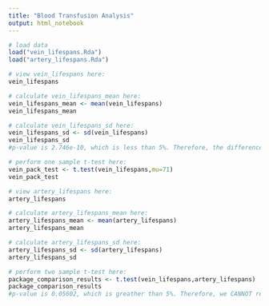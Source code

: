 ```yaml
---
title: "Blood Transfusion Analysis"
output: html_notebook
---
```


```r
# load data
load("vein_lifespans.Rda")
load("artery_lifespans.Rda")
```

```r
# view vein_lifespans here:
vein_lifespans
```

```r
# calculate vein_lifespans_mean here:
vein_lifespans_mean <- mean(vein_lifespans)
vein_lifespans_mean

```

```r
# calculate vein_lifespans_sd here:
vein_lifespans_sd <- sd(vein_lifespans)
vein_lifespans_sd
#p-value is 2.746e-10, which is less than 5%. Therefore, the difference is significant
```

```r
# perform one sample t-test here:
vein_pack_test <- t.test(vein_lifespans,mu=71)
vein_pack_test
```

```r
# view artery_lifespans here:
artery_lifespans
```

```r
# calculate artery_lifespans_mean here:
artery_lifespans_mean <- mean(artery_lifespans)
artery_lifespans_mean

```

```r
# calculate artery_lifespans_sd here:
artery_lifespans_sd <- sd(artery_lifespans)
artery_lifespans_sd

```

```r
# perform two sample t-test here:
package_comparison_results <- t.test(vein_lifespans,artery_lifespans)
package_comparison_results
#p-value is 0.05602, which is greather than 5%. Therefore, we CANNOT reject the null hypothesis. Conclusion, we cannot confirm that there is a difference between vein_lifespans and artery_lifespans

```